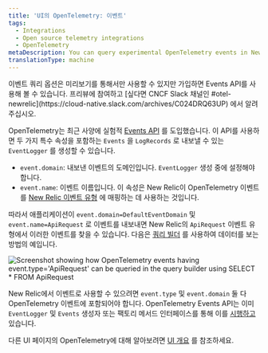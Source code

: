 ```yaml
---
title: 'UI의 OpenTelemetry: 이벤트'
tags:
  - Integrations
  - Open source telemetry integrations
  - OpenTelemetry
metaDescription: You can query experimental OpenTelemetry events in New Relic.
translationType: machine
---
```



<Callout title="시사">
  이벤트 쿼리 옵션은 미리보기를 통해서만 사용할 수 있지만 가입하면 Events API를 사용해 볼 수 있습니다. 프리뷰에 참여하고 [싶다면 CNCF Slack 채널인 #otel-newrelic](https://cloud-native.slack.com/archives/C024DRQ63UP) 에서 알려주십시오.
</Callout>

OpenTelemetry는 최근 사양에 실험적 [Events API](https://opentelemetry.io/docs/reference/specification/logs/event-api/) 를 도입했습니다. 이 API를 사용하면 두 가지 특수 속성을 포함하는 `Events` 을 `LogRecords` 로 내보낼 수 있는 `EventLogger` 를 생성할 수 있습니다.

* `event.domain`: 내보낸 이벤트의 도메인입니다. `EventLogger` 생성 중에 설정해야 합니다.
* `event.name`: 이벤트 이름입니다. 이 속성은 New Relic이 OpenTelemetry 이벤트를 [New Relic 이벤트 유형](/docs/data-apis/custom-data/custom-events/data-requirements-limits-custom-event-data/#general) 에 매핑하는 데 사용하는 것입니다.

따라서 애플리케이션이 `event.domain=DefaultEventDomain` 및 `event.name=ApiRequest` 로 이벤트를 내보내면 New Relic의 `ApiRequest` 이벤트 유형에서 이러한 이벤트를 찾을 수 있습니다. 다음은 [쿼리 빌더](/docs/more-integrations/open-source-telemetry-integrations/opentelemetry/view-your-data/opentelemetry-data-explorer-query-builder) 를 사용하여 데이터를 보는 방법의 예입니다.

<img
  title="OpenTelemetry events queried through the query builder"
  alt="Screenshot showing how OpenTelemetry events having event.type='ApiRequest' can be queried in the query builder using SELECT * FROM ApiRequest"
  src={otelEventsQueryScreenshot}
/>

New Relic에서 이벤트로 사용할 수 있으려면 `event.type` 및 `event.domain` 둘 다 OpenTelemetry 이벤트에 포함되어야 합니다. OpenTelemetry Events API는 이미 `EventLogger` 및 `Events` 생성자 또는 팩토리 메서드 인터페이스를 통해 이를 [시행하고](https://opentelemetry.io/docs/reference/specification/logs/event-api/) 있습니다.

다른 UI 페이지의 OpenTelemetry에 대해 알아보려면 [UI 개요](/docs/more-integrations/open-source-telemetry-integrations/opentelemetry/view-your-data/opentelemetry-view-your-data) 를 참조하세요.